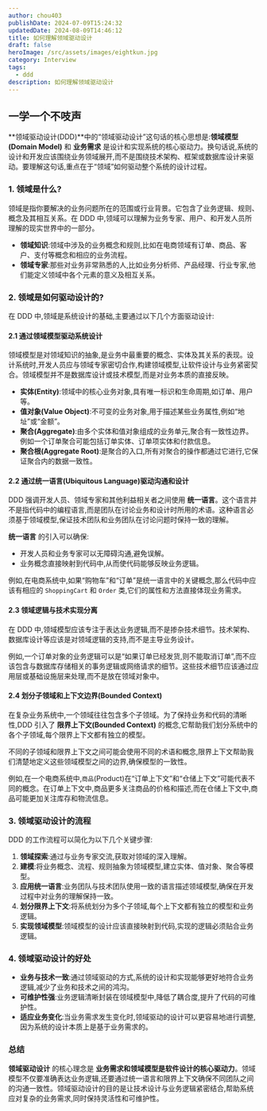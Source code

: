 ```yaml
---
author: chou403
publishDate: 2024-07-09T15:24:32
updatedDate: 2024-08-09T14:46:12
title: 如何理解领域驱动设计
draft: false
heroImage: /src/assets/images/eightkun.jpg
category: Interview
tags:
  - ddd
description: 如何理解领域驱动设计
---
```


## 一学一个不吱声

**领域驱动设计(DDD)**中的“领域驱动设计”这句话的核心思想是:**领域模型(Domain Model)** 和 **业务需求** 是设计和实现系统的核心驱动力。换句话说,系统的设计和开发应该围绕业务领域展开,而不是围绕技术架构、框架或数据库设计来驱动。要理解这句话,重点在于“领域”如何驱动整个系统的设计过程。

### 1. **领域是什么?**

领域是指你要解决的业务问题所在的范围或行业背景。它包含了业务逻辑、规则、概念及其相互关系。在 DDD 中,领域可以理解为业务专家、用户、和开发人员所理解的现实世界中的一部分。

- **领域知识**:领域中涉及的业务概念和规则,比如在电商领域有订单、商品、客户、支付等概念和相应的业务流程。
- **领域专家**:那些对业务非常熟悉的人,比如业务分析师、产品经理、行业专家,他们能定义领域中各个元素的意义及相互关系。

### 2. **领域是如何驱动设计的?**

在 DDD 中,领域是系统设计的基础,主要通过以下几个方面驱动设计:

#### 2.1 **通过领域模型驱动系统设计**

领域模型是对领域知识的抽象,是业务中最重要的概念、实体及其关系的表现。设计系统时,开发人员应与领域专家密切合作,构建领域模型,让软件设计与业务紧密契合。领域模型并不是数据库设计或技术模型,而是对业务本质的直接反映。

- **实体(Entity)**:领域中的核心业务对象,具有唯一标识和生命周期,如订单、用户等。
- **值对象(Value Object)**:不可变的业务对象,用于描述某些业务属性,例如“地址”或“金额”。
- **聚合(Aggregate)**:由多个实体和值对象组成的业务单元,聚合有一致性边界。例如一个订单聚合可能包括订单实体、订单项实体和付款信息。
- **聚合根(Aggregate Root)**:是聚合的入口,所有对聚合的操作都通过它进行,它保证聚合内的数据一致性。

#### 2.2 **通过统一语言(Ubiquitous Language)驱动沟通和设计**

DDD 强调开发人员、领域专家和其他利益相关者之间使用 **统一语言**。这个语言并不是指代码中的编程语言,而是团队在讨论业务和设计时所用的术语。这种语言必须基于领域模型,保证技术团队和业务团队在讨论问题时保持一致的理解。

**统一语言** 的引入可以确保:

- 开发人员和业务专家可以无障碍沟通,避免误解。
- 业务概念直接映射到代码中,从而使代码能够反映业务逻辑。

例如,在电商系统中,如果“购物车”和“订单”是统一语言中的关键概念,那么代码中应该有相应的 `ShoppingCart` 和 `Order` 类,它们的属性和方法直接体现业务需求。

#### 2.3 **领域逻辑与技术实现分离**

在 DDD 中,领域模型应该专注于表达业务逻辑,而不是掺杂技术细节。技术架构、数据库设计等应该是对领域逻辑的支持,而不是主导业务设计。

例如,一个订单对象的业务逻辑可以是“如果订单已经发货,则不能取消订单”,而不应该包含与数据库存储相关的事务逻辑或网络请求的细节。这些技术细节应该通过应用层或基础设施层来处理,而不是放在领域对象中。

#### 2.4 **划分子领域和上下文边界(Bounded Context)**

在复杂业务系统中,一个领域往往包含多个子领域。为了保持业务和代码的清晰性,DDD 引入了 **限界上下文(Bounded Context)** 的概念,它帮助我们划分系统中的各个子领域,每个限界上下文都有独立的模型。

不同的子领域和限界上下文之间可能会使用不同的术语和概念,限界上下文帮助我们清楚地定义这些领域模型之间的边界,确保模型的一致性。

例如,在一个电商系统中,`商品`(Product)在“订单上下文”和“仓储上下文”可能代表不同的概念。在订单上下文中,商品更多关注商品的价格和描述,而在仓储上下文中,商品可能更加关注库存和物流信息。

### 3. **领域驱动设计的流程**

DDD 的工作流程可以简化为以下几个关键步骤:

1. **领域探索**:通过与业务专家交流,获取对领域的深入理解。
2. **建模**:将业务概念、流程、规则抽象为领域模型,建立实体、值对象、聚合等模型。
3. **应用统一语言**:业务团队与技术团队使用一致的语言描述领域模型,确保在开发过程中对业务的理解保持一致。
4. **划分限界上下文**:将系统划分为多个子领域,每个上下文都有独立的模型和业务逻辑。
5. **实现领域模型**:领域模型的设计应该直接映射到代码,实现的逻辑必须贴合业务逻辑。

### 4. **领域驱动设计的好处**

- **业务与技术一致**:通过领域驱动的方式,系统的设计和实现能够更好地符合业务逻辑,减少了业务和技术之间的鸿沟。
- **可维护性强**:业务逻辑清晰封装在领域模型中,降低了耦合度,提升了代码的可维护性。
- **适应业务变化**:当业务需求发生变化时,领域驱动的设计可以更容易地进行调整,因为系统的设计本质上是基于业务需求的。

### 总结

**领域驱动设计** 的核心理念是 **业务需求和领域模型是软件设计的核心驱动力**。领域模型不仅要准确表达业务逻辑,还要通过统一语言和限界上下文确保不同团队之间的沟通一致性。领域驱动设计的目的是让技术设计与业务逻辑紧密结合,帮助系统应对复杂的业务需求,同时保持灵活性和可维护性。
